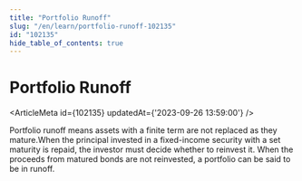 ```yaml
---
title: "Portfolio Runoff"
slug: "/en/learn/portfolio-runoff-102135"
id: "102135"
hide_table_of_contents: true
---
```



# Portfolio Runoff

<ArticleMeta id={102135} updatedAt={'2023-09-26 13:59:00'} />
<div className='border-solid border-b border-t-0 my-4 border-[var(--ifm-color-gray-300)]' />

Portfolio runoff means assets with a finite term are not replaced as they mature.When the principal invested in a fixed-income security with a set maturity is repaid, the investor must decide whether to reinvest it. When the proceeds from matured bonds are not reinvested, a portfolio can be said to be in runoff.
